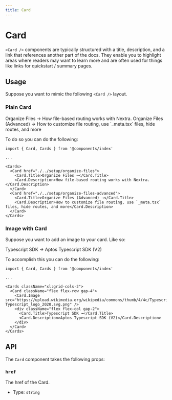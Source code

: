 ```yaml
---
title: Card
---
```



# Card

`<Card />` components are typically structured with a title, description, and a link
that references another part of the docs. They enable you to highlight areas where readers may want to
learn more and are often used for things like links for quickstart / summary pages. 

## Usage

Suppose you want to mimic the following `<Card />` layout. 

### Plain Card


<Cards>
  <Card href="./../setup/organize-files">
    <Card.Title>Organize Files →</Card.Title>
    <Card.Description>How file-based routing works with Nextra.</Card.Description>
  </Card>
  <Card href="./../setup/organize-files-advanced">
    <Card.Title>Organize Files (Advanced) →</Card.Title>
    <Card.Description>How to customize file routing, use `_meta.tsx` files, hide routes, and more</Card.Description>
  </Card>
</Cards>

To do so you can do the following:


```mdx filename="index.mdx"
import { Card, Cards } from '@components/index'

...

<Cards>
  <Card href="./../setup/organize-files">
    <Card.Title>Organize Files →</Card.Title>
    <Card.Description>How file-based routing works with Nextra.</Card.Description>
  </Card>
  <Card href="./../setup/organize-files-advanced">
    <Card.Title>Organize Files (Advanced) →</Card.Title>
    <Card.Description>How to customize file routing, use `_meta.tsx` files, hide routes, and more</Card.Description>
  </Card>
</Cards>
```

### Image with Card

Suppose you want to add an image to your card. Like so:

<Cards className="xl:grid-cols-2">
  <Card className="flex flex-row gap-4">
    <Card.Image src="https://upload.wikimedia.org/wikipedia/commons/thumb/4/4c/Typescript_logo_2020.svg/2048px-Typescript_logo_2020.svg.png" />
    <div className="flex flex-col gap-2">
      <Card.Title>Typescript SDK →</Card.Title>
      <Card.Description>Aptos Typescript SDK (V2)</Card.Description>
    </div>
  </Card>
</Cards>

To accomplish this you can do the following:

```mdx filename="index.mdx"
import { Card, Cards } from '@components/index'

...

<Cards className="xl:grid-cols-2">
  <Card className="flex flex-row gap-4">
    <Card.Image src="https://upload.wikimedia.org/wikipedia/commons/thumb/4/4c/Typescript_logo_2020.svg/2048px-Typescript_logo_2020.svg.png" />
    <div className="flex flex-col gap-2">
      <Card.Title>Typescript SDK →</Card.Title>
      <Card.Description>Aptos Typescript SDK (V2)</Card.Description>
    </div>
  </Card>
</Cards>
```

## API

The `Card` component takes the following props:

### `href`

The href of the Card.

- Type: `string`